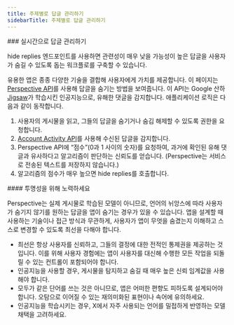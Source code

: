 ```yaml
---
title: 주제별로 답글 관리하기
sidebarTitle: 주제별로 답글 관리하기
---
```




<div id="manage-replies-in-realtime">
  ### 실시간으로 답글 관리하기
</div>

hide replies 엔드포인트를 사용하면 관련성이 매우 낮을 가능성이 높은 답글을 사용자가 숨길 수 있도록 돕는 워크플로를 구축할 수 있습니다.

유용한 앱은 종종 다양한 기술을 결합해 사용자에게 가치를 제공합니다. 이 페이지는 [Perspective API](https://www.perspectiveapi.com/)를 사용해 답글을 숨기는 방법을 보여줍니다. 이 API는 Google 산하 [Jigsaw](https://jigsaw.google.com/)가 학습시킨 인공지능으로, 유해한 댓글을 감지합니다. 애플리케이션 로직은 다음과 같이 동작합니다.

1. 사용자의 게시물을 읽고, 그들의 답글을 숨기거나 숨김 해제할 수 있도록 권한을 요청합니다.
2. [Account Activity API](https://developer.x.com/en/docs/x-api/v1/accounts-and-users/subscribe-account-activity/overview)를 사용해 수신된 답글을 감지합니다.
3. Perspective API에 “점수”(0과 1 사이의 숫자)를 요청하여, 과거에 확인된 유해 댓글과 유사하다고 알고리즘이 판단하는 신뢰도를 얻습니다. (Perspective는 서비스로 전송된 텍스트를 저장하지 않습니다.)
4. 알고리즘의 점수가 매우 높으면 hide replies를 호출합니다.

<div id="strive-for-transparency">
  #### 투명성을 위해 노력하세요
</div>

Perspective는 실제 게시물로 학습된 모델이 아니므로, 언어의 뉘앙스에 따라 사용자가 숨기지 않기를 원하는 답글을 앱이 숨기는 경우가 있을 수 있습니다. 앱을 설계할 때 사용하는 기술이나 접근 방식과 무관하게, 사용자가 앱이 무엇을 숨겼는지 이해하고 스스로 변경할 수 있도록 최선을 다해야 합니다.

* 최선은 항상 사용자를 신뢰하고, 그들의 결정에 대한 전적인 통제권을 제공하는 것입니다. 이를 위해 사용자 경험에는 앱이 사용자를 대신해 수행한 모든 작업을 되돌릴 수 있는 컨트롤이 포함되어야 합니다.
* 인공지능을 사용할 경우, 게시물을 탐지하고 숨길 때 매우 높은 신뢰 임계값을 사용해야 합니다.
* 모두가 같은 단어를 쓰는 것은 아니므로, 앱은 어떠한 편향도 피하도록 설계되어야 합니다. 오탐으로 이어질 수 있는 재의미화된 표현이나 속어에 유의하세요.
* 인공지능을 학습시키는 경우, X에서 자주 사용되는 언어를 밀접하게 반영하는 모델 채택을 고려하세요.